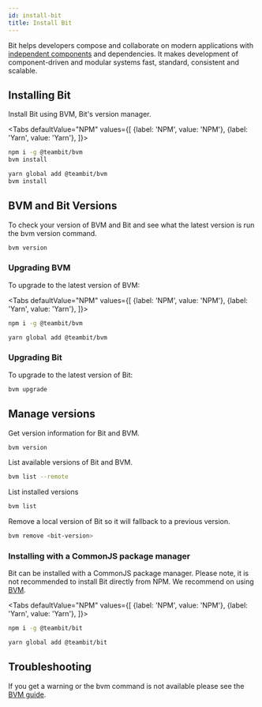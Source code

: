 ```yaml
---
id: install-bit
title: Install Bit
---
```



Bit helps developers compose and collaborate on modern applications with [independent components](/components/overview) and dependencies.
It makes development of component-driven and modular systems fast, standard, consistent and scalable.

## Installing Bit

Install Bit using BVM, Bit's version manager.

<Tabs
defaultValue="NPM"
values={[
{label: 'NPM', value: 'NPM'},
{label: 'Yarn', value: 'Yarn'},
]}>
<TabItem value="NPM">

```bash
npm i -g @teambit/bvm
bvm install
```

  </TabItem>
  <TabItem value="Yarn">

```bash
yarn global add @teambit/bvm
bvm install
```

  </TabItem>
</Tabs>

## BVM and Bit Versions

To check your version of BVM and Bit and see what the latest version is run the bvm version command.

```js
bvm version
```

### Upgrading BVM

To upgrade to the latest version of BVM:

<Tabs
defaultValue="NPM"
values={[
{label: 'NPM', value: 'NPM'},
{label: 'Yarn', value: 'Yarn'},
]}>
<TabItem value="NPM">

```bash
npm i -g @teambit/bvm
```

  </TabItem>
  <TabItem value="Yarn">

```bash
yarn global add @teambit/bvm
```

  </TabItem>
</Tabs>

### Upgrading Bit

To upgrade to the latest version of Bit:

```bash
bvm upgrade
```

## Manage versions

Get version information for Bit and BVM.

```bash
bvm version
```

List available versions of Bit and BVM.

```bash
bvm list --remote
```

List installed versions

```bash
bvm list
```

Remove a local version of Bit so it will fallback to a previous version.

```bash
bvm remove <bit-version>
```

### Installing with a CommonJS package manager

Bit can be installed with a CommonJS package manager.
Please note, it is not recommended to install Bit directly from NPM. We recommend on using [BVM](/reference/bvm).

<Tabs
defaultValue="NPM"
values={[
{label: 'NPM', value: 'NPM'},
{label: 'Yarn', value: 'Yarn'},
]}>
<TabItem value="NPM">

```bash
npm i -g @teambit/bit
```

  </TabItem>
  <TabItem value="Yarn">

```bash
yarn global add @teambit/bit
```

  </TabItem>
</Tabs>

## Troubleshooting

If you get a warning or the bvm command is not available please see the [BVM guide](/reference/using-bvm#install-bvm).
